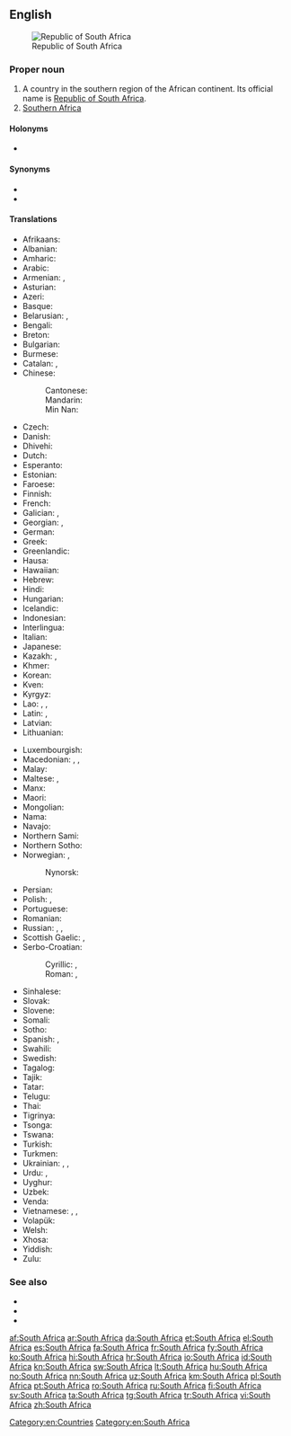 ==English==
{{wikipedia|dab=South Africa (disambiguation)}}
{{wikipedia}}
[[Image:LocationSouthAfrica.png|thumb|Republic of South Africa]]

===Proper noun===
{{en-proper noun|head=[[south|South]] [[Africa]]}}

# A country in the southern region of the African continent. Its official name is [[Republic of South Africa]].
# [[Southern Africa]]

====Holonyms====
* {{l|en|Subsahara}}

====Synonyms====
{{sense|country}}
* {{l|en|Republic of South Africa}}
* {{l|en|Azania}}

====Translations====
{{trans-top|country}}
* Afrikaans: {{t+|af|Suid-Afrika}}
* Albanian: {{t|sq|Afrika Jugore|f}}
* Amharic: {{t|am|ደቡብ አፍሪካ|sc=Ethi}}
* Arabic: {{t|ar|جَنُوب إِفْرِيقِيَّا|f}}
* Armenian: {{t|hy|Հարավաֆրիկյան Հանրապետություն|sc=Armn}}, {{t|hy|Հարավային Աֆրիկա|sc=Armn}}
* Asturian: {{t+|ast|Sudáfrica|f}}
* Azeri: {{t+|az|Cənubi Afrika}}
* Basque: {{t|eu|Hego Afrika}}
* Belarusian: {{t|be|Паўднёва-Афрыка́нская Рэспу́бліка}}, {{t|be|Паўднёвая А́фрыка|f}}
* Bengali: {{t|bn|দক্ষিণ আফ্রিকা}}
* Breton: {{t|br|Suafrika}}
* Bulgarian: {{t|bg|Ю́жна А́фрика|f}}
* Burmese: {{t|my|တောင်အာဖရိက|sc=Mymr}}
* Catalan: {{t+|ca|Sud-àfrica|f}}, {{t|ca|Àfrica del Sud|f}}
* Chinese:
*: Cantonese: {{t|yue|南非|tr=naam4 fei1|sc=Hani}}
*: Mandarin: {{t+|cmn|南非|tr=Nánfēi|sc=Hani}}
*: Min Nan: {{t|nan|南非|tr=Lâm-hui|sc=Hani}}
* Czech: {{t+|cs|Jihoafrická republika|f}}
* Danish: {{t+|da|Sydafrika}}
* Dhivehi: {{t+|dv|ދެކުނު އެފްރިކާ|sc=Thaa}}
* Dutch: {{t+|nl|Zuid-Afrika}}
* Esperanto: {{t+|eo|Sud-Afriko}}
* Estonian: {{t|et|Lõuna-Aafrika}}
* Faroese: {{t|fo|Suðurafrika|n}}
* Finnish: {{t+|fi|Etelä-Afrikka}}
* French: {{t+|fr|Afrique du Sud|f}}
* Galician: {{t+|gl|Suráfrica|f}}, {{t+|gl|África do Sur|f}}
* Georgian: {{t|ka|სამხრეთ აფრიკის რესპუბლიკა|sc=Geor}}, {{t|ka|სამხრეთი აფრიკა|sc=Geor}}
* German: {{t+|de|Südafrika|n}}
* Greek: {{t+|el|Νότια Αφρική|f}}
* Greenlandic: {{t|kl|Afrika Kujalleq}}
* Hausa: {{t|ha|Afirka ta kudu}}
* Hawaiian: {{t|haw|ʻApelika Hema}}
* Hebrew: {{t|he|דְּרוֹם אַפְרִיקָה|tr=drom áfrika}}
* Hindi: {{t+|hi|दक्षिण अफ़्रीका}}
* Hungarian: {{t+|hu|Dél-afrikai Köztársaság}}
* Icelandic: {{t+|is|Suður-Afríka}}
* Indonesian: {{t+|id|Afrika Selatan}}
* Interlingua: {{t|ia|Africa del Sud}}
* Italian: {{t+|it|Sudafrica|f}}
* Japanese: {{t|ja|南アフリカ|tr=Minami Afurika}}
* Kazakh: {{t|kk|Оңтүстік Африка Республикасы|sc=Cyrl}}, {{t|kk|Оңтүстік Африка|sc=Cyrl}}
* Khmer: {{t|km|អាហ្វ្រិកខាងត្បូង|sc=Khmr|tr=aafrɨk kʰaang tboong}}
* Korean: {{t|ko|^남아프리카|sc=Hang}}
* Kven: {{t|fkv|Etelä-Aafrikka}}
* Kyrgyz: {{t|ky|Түштүк Африка|sc=Cyrl}}
* Lao: {{t|lo|ອາຟຣິກາໃຕ້|sc=Laoo}}, {{t|lo|ອາຝະລິກາໃຕ້|sc=Laoo}}, {{t|lo|ອາຟຣິກໃຕ້|sc=Laoo}}
* Latin: {{t|la|Africa Australis|f}}, {{t|la|Africa Meridionalis|f}}
* Latvian: {{t|lv|Dienvidāfrika|f}}
* Lithuanian: {{t|lt|Pietų Afrika|f}}
{{trans-mid}}
* Luxembourgish: {{t+|lb|Südafrika}}
* Macedonian: {{t|mk|Јужноафри́канска Репу́блика|f}}, {{t+|mk|Ју́жна А́фрика|f}}, {{t|mk|ЈАР|f}}
* Malay: {{t|ms|Afrika Selatan}}
* Maltese: {{t|mt|Afrika t'Isfel|f|alt=l-Afrika t'Isfel}}, {{t|mt|Sud Afrika|f|alt=is-Sud Afrika}}
* Manx: {{t|gv|Yn Affrick Yiass}}
* Maori: {{t|mi|Āwherika ki te Tonga}}
* Mongolian: {{t|mn|Өмнөд Африк|sc=Cyrl}}
* Nama: {{t|naq|ǁHui!gaeb|m}}
* Navajo: {{t|nv|Kéyah Naakai Łizhinii Bikéyah Shádiʼááhjí Siʼánígíí}}
* Northern Sami: {{t|se|Mátta-Afrihká}}
* Northern Sotho: {{t|nso|Afrika Borwa}}
* Norwegian: {{t+|no|Sør-Afrika}}, {{t|no|Republikken Sør-Afrika}}
*: Nynorsk: {{t+|nn|Sør-Afrika}}
* Persian: {{t|fa|آفریقای جنوبی|tr=âfriqâ-ye jonubi}}
* Polish: {{t+|pl|Republika Południowej Afryki|f}}, {{t+|pl|Południowa Afryka|f}}
* Portuguese: {{t+|pt|África do Sul|f}}
* Romanian: {{t+|ro|Africa de Sud|f}}
* Russian: {{t|ru|Ю́жная А́фрика|f}}, {{t+|ru|Ю́жно-Африка́нская Респу́блика|f}}, {{t+|ru|ЮА́Р|f}}
* Scottish Gaelic: {{t|gd|Afraga a Deas}}, {{t|gd|Poblachd Afraga a Deas}}
* Serbo-Croatian:
*: Cyrillic: {{t|sh|Јужна Африка|f|sc=Cyrl}}, {{t|sh|Јужноафричка Република|f|sc=Cyrl}}
*: Roman: {{t|sh|Južna Afrika|f}}, {{t+|sh|Južnoafrička Republika|f}}
* Sinhalese: {{t|si|දකුණු අප්‍රිකාව|sc=Sinh}}
* Slovak: {{t|sk|Južná Afrika|f}}
* Slovene: {{t|sl|Južna Afrika|f}}
* Somali: {{t|so|Koonfur Afrika}}
* Sotho: {{t+|st|Afrika Borwa}}
* Spanish: {{t+|es|Sudáfrica|f}}, {{t|es|África del Sur|f}}
* Swahili: {{t+|sw|Afrika Kusini}}
* Swedish: {{t+|sv|Sydafrika}}
* Tagalog: {{t+|tl|Timog Aprika}}
* Tajik: {{t+|tg|Африқои Ҷанубӣ|sc=Cyrl}}
* Tatar: {{t|tt|Көньяк Африка|sc=Cyrl}}
* Telugu: {{t|te|దక్షిణాఫ్రికా|sc=Telu}}
* Thai: {{t+|th|แอฟริกาใต้}}
* Tigrinya: {{t|ti|ደቡብ ኣፍሪቃ|sc=Ethi}}
* Tsonga: {{t|ts|Afrika-Dzonga}}
* Tswana: {{t|tn|Aforika Borwa}}
* Turkish: {{t+|tr|Güney Afrika}}
* Turkmen: {{t|tk|Günorta Afrika}}
* Ukrainian: {{t|uk|Півде́нно-Африка́нська Респу́бліка|f}}, {{t+|uk|Півде́нна А́фрика|f}}, {{t|uk|ПАР|f}}
* Urdu: {{t|ur|جنوبی افریقہ|tr=janūbī afrīqâ}}, {{t|ur|ساؤتھ افریقہ|tr=sā'uth afrīqâ|sc=ur-Arab}}
* Uyghur: {{t|ug|جەنۇبىي ئافرىقا}}
* Uzbek: {{t|uz|Janubiy Ofriqo}}
* Venda: {{t|ve|Afurika Tshipembe}}
* Vietnamese: {{t|vi|Cộng hòa Nam Phi}}, {{t|vi|Nam Phi}}, {{t|vi|南非|sc=Hani}}
* Volapük: {{t|vo|Sulüdafrikän}}
* Welsh: {{t|cy|De Affrica}}
* Xhosa: {{t|xh|Mzantsi Afrika}}
* Yiddish: {{t|yi|דרום אַפֿריקע|tr=dorem afrike|sc=Hebr}}
* Zulu: {{t|zu|iNingizimu Afrika}}
{{trans-bottom}}

===See also===
* {{l|en|Appendix:Countries of the world}}
* {{projectlink|wikipedia|Southern Africa}}
* {{projectlink|wikipedia|Republic of South Africa}}

[[Category:en:Countries]]
[[Category:en:South Africa]]

[[af:South Africa]]
[[ar:South Africa]]
[[da:South Africa]]
[[et:South Africa]]
[[el:South Africa]]
[[es:South Africa]]
[[fa:South Africa]]
[[fr:South Africa]]
[[fy:South Africa]]
[[ko:South Africa]]
[[hi:South Africa]]
[[hr:South Africa]]
[[io:South Africa]]
[[id:South Africa]]
[[kn:South Africa]]
[[sw:South Africa]]
[[lt:South Africa]]
[[hu:South Africa]]
[[no:South Africa]]
[[nn:South Africa]]
[[uz:South Africa]]
[[km:South Africa]]
[[pl:South Africa]]
[[pt:South Africa]]
[[ro:South Africa]]
[[ru:South Africa]]
[[fi:South Africa]]
[[sv:South Africa]]
[[ta:South Africa]]
[[tg:South Africa]]
[[tr:South Africa]]
[[vi:South Africa]]
[[zh:South Africa]]